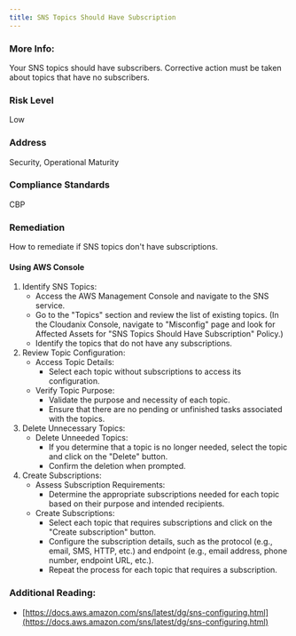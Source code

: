 ```yaml
---
title: SNS Topics Should Have Subscription
---
```


### More Info:

Your SNS topics should have subscribers. Corrective action must be taken about topics that have no subscribers.

### Risk Level

Low

### Address

Security, Operational Maturity

### Compliance Standards

CBP

### Remediation

How to remediate if SNS topics don't have subscriptions.

#### Using AWS Console

1. Identify SNS Topics:
   - Access the AWS Management Console and navigate to the SNS service.
   - Go to the "Topics" section and review the list of existing topics.
     (In the Cloudanix Console, navigate to "Misconfig" page and look for Affected Assets for "SNS Topics Should Have Subscription" Policy.)
   - Identify the topics that do not have any subscriptions.
2. Review Topic Configuration:
   - Access Topic Details:
     - Select each topic without subscriptions to access its configuration.
   - Verify Topic Purpose:
     - Validate the purpose and necessity of each topic.
     - Ensure that there are no pending or unfinished tasks associated with the topics.
3. Delete Unnecessary Topics:
   - Delete Unneeded Topics:
     - If you determine that a topic is no longer needed, select the topic and click on the "Delete" button.
     - Confirm the deletion when prompted.
4. Create Subscriptions:
   - Assess Subscription Requirements:
     - Determine the appropriate subscriptions needed for each topic based on their purpose and intended recipients.
   - Create Subscriptions:
     - Select each topic that requires subscriptions and click on the "Create subscription" button.
     - Configure the subscription details, such as the protocol (e.g., email, SMS, HTTP, etc.) and endpoint (e.g., email address, phone number, endpoint URL, etc.).
     - Repeat the process for each topic that requires a subscription.

### Additional Reading:

- [https://docs.aws.amazon.com/sns/latest/dg/sns-configuring.html](https://docs.aws.amazon.com/sns/latest/dg/sns-configuring.html)
